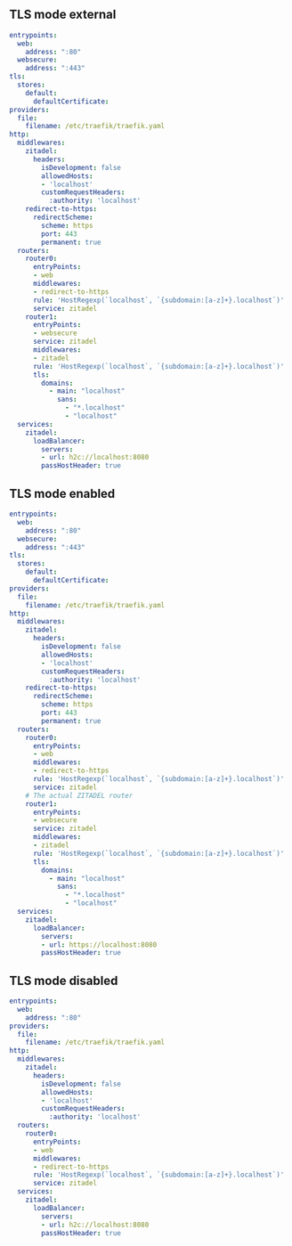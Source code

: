 ## TLS mode external

```yaml
entrypoints:
  web:
    address: ":80"
  websecure:
    address: ":443"
tls:
  stores:
    default: 
      defaultCertificate:
providers:
  file:
    filename: /etc/traefik/traefik.yaml
http:
  middlewares:
    zitadel:
      headers:
        isDevelopment: false
        allowedHosts:
        - 'localhost'
        customRequestHeaders:
          :authority: 'localhost'
    redirect-to-https:
      redirectScheme:
        scheme: https
        port: 443
        permanent: true
  routers:
    router0:
      entryPoints:
      - web
      middlewares:
      - redirect-to-https
      rule: 'HostRegexp(`localhost`, `{subdomain:[a-z]+}.localhost`)'
      service: zitadel
    router1:
      entryPoints:
      - websecure
      service: zitadel
      middlewares:
      - zitadel
      rule: 'HostRegexp(`localhost`, `{subdomain:[a-z]+}.localhost`)'
      tls:
        domains:
          - main: "localhost"
            sans:
              - "*.localhost"
              - "localhost"
  services:
    zitadel:
      loadBalancer:
        servers:
        - url: h2c://localhost:8080
        passHostHeader: true
```

## TLS mode enabled

```yaml
entrypoints:
  web:
    address: ":80"
  websecure:
    address: ":443"
tls:
  stores:
    default: 
      defaultCertificate:
providers:
  file:
    filename: /etc/traefik/traefik.yaml
http:
  middlewares:
    zitadel:
      headers:
        isDevelopment: false
        allowedHosts:
        - 'localhost'
        customRequestHeaders:
          :authority: 'localhost'
    redirect-to-https:
      redirectScheme:
        scheme: https
        port: 443
        permanent: true
  routers:
    router0:
      entryPoints:
      - web
      middlewares:
      - redirect-to-https
      rule: 'HostRegexp(`localhost`, `{subdomain:[a-z]+}.localhost`)'
      service: zitadel
    # The actual ZITADEL router
    router1:
      entryPoints:
      - websecure
      service: zitadel
      middlewares:
      - zitadel
      rule: 'HostRegexp(`localhost`, `{subdomain:[a-z]+}.localhost`)'
      tls:
        domains:
          - main: "localhost"
            sans:
              - "*.localhost"
              - "localhost"
  services:
    zitadel:
      loadBalancer:
        servers:
        - url: https://localhost:8080
        passHostHeader: true
```

## TLS mode disabled

```yaml
entrypoints:
  web:
    address: ":80"
providers:
  file:
    filename: /etc/traefik/traefik.yaml
http:
  middlewares:
    zitadel:
      headers:
        isDevelopment: false
        allowedHosts:
        - 'localhost'
        customRequestHeaders:
          :authority: 'localhost'
  routers:
    router0:
      entryPoints:
      - web
      middlewares:
      - redirect-to-https
      rule: 'HostRegexp(`localhost`, `{subdomain:[a-z]+}.localhost`)'
      service: zitadel
  services:
    zitadel:
      loadBalancer:
        servers:
        - url: h2c://localhost:8080
        passHostHeader: true
```
